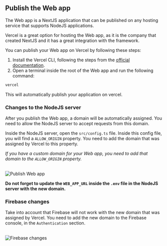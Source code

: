 
## Publish the Web app

The Web app is a NextJS application that can be published on any hosting service that supports NodeJS applications.

Vercel is a great option for hosting the Web app, as it is the company that created NextJS and it has a great integration with the framework.

You can publish your Web app on Vercel by following these steps:

1. Install the Vercel CLI, following the steps from the [official documentation](https://vercel.com/docs/cli).
2. Open a terminal inside the root of the Web app and run the following command:

```bash
vercel
```

This will automatically publish your application on vercel.

### Changes to the NodeJS server

After you publish the Web app, a domain will be automatically assigned. You need to allow the NodeJS server to accept requests from this domain.

Inside the NodeJS server, open the `src/config.ts` file. Inside this config file, you will find a `ALLOW_ORIGIN` property. You need to add the domain that was assigned by Vercel to this property.

*If you have a custom domain for your Web app, you need to add that domain to the `ALLOW_ORIGIN` property.*

<br/>
<Zoom>
<Image
  src="/web/publish/1.png"
  alt="Publish Web app"
  width={1500}
  height={1500}
/>
</Zoom>
<br/>

**Do not forget to update the `WEB_APP_URL` inside the `.env` file in the NodeJS server with the new domain.**

### Firebase changes

Take into account that Firebase will not work with the new domain that was assigned by Vercel. You need to add the new domain to the Firebase console, in the `Authentication` section.

<br/>
<Zoom>
<Image
  src="/web/publish/2.png"
  alt="Firebase changes"
  width={1500}
  height={1500}
/>
</Zoom>